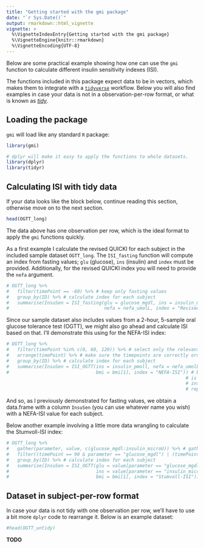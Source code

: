 ```yaml
---
title: "Getting started with the gmi package"
date: "`r Sys.Date()`"
output: rmarkdown::html_vignette
vignette: >
  %\VignetteIndexEntry{Getting started with the gmi package}
  %\VignetteEngine{knitr::rmarkdown}
  %\VignetteEncoding{UTF-8}
---
```


Below are some practical example showing how one can use the `gmi` function to
calculate different insulin sensitivity indexes (ISI).

The functions included in this package expect data to be in vectors, which makes 
them to integrate with a [`tidyverse`](http://tidyverse.org/) workflow. Below you will also find examples
in case your data is not in a observation-per-row format, or what is known as [*tidy*](http://vita.had.co.nz/papers/tidy-data.html).


## Loading the package

`gmi` will load like any standard `R` package:

```r
library(gmi)

# dplyr will make it easy to apply the functions to whole datasets.
library(dplyr)
library(tidyr)
```



## Calculating ISI with tidy data

If your data looks like the block below, continue reading this section, otherwise move on
to the next section.

```r
head(OGTT_long)
```

The data above has one observation per row, which is the ideal format to apply the `gmi` functions quickly.

As a first example I calculate the revised QUICKI for each subject in the included sample dataset `OGTT_long`. The `ISI_fasting` function will compute an index from fasting values; `glu` (glucose), `ins` (insulin) and `index` must be provided. Additionally, for the revised QUICKI index you will need to provide the `nefa` argument.

```r
# OGTT_long %>%
#   filter(timePoint == -60) %>% # keep only fasting values
#   group_by(ID) %>% # calculate index for each subject
#   summarise(InsuSen = ISI_fasting(glu = glucose_mgdl, ins = insulin_microU, 
#                                   nefa = nefa_umolL, index = "Revised QUICKI"))
```

Since our sample dataset also includes values from a 2-hour, 5-sample oral glucose tolerance test (OGTT), we might also go ahead and calculate ISI based on that. I'll demonstrate this using for the NEFA-ISI index:

```r
# OGTT_long %>%
#   filter(timePoint %in% c(0, 60, 120)) %>% # select only the relevant timepoints
#   arrange(timePoint) %>% # make sure the timepoints are correctly ordered
#   group_by(ID) %>% # calculate index for each subject
#   summarise(InsuSen = ISI_OGTT(ins = insulin_pmoll, nefa = nefa_umolL, 
#                                bmi = bmi[1], index = "NEFA-ISI")) # bmi[1] ensures only one value 
                                                                  # is passed on to the function, 
                                                                  # instead of a vector of 
                                                                  # repeating values.
```

And so, as I previously demonstrated for fasting values, we obtain a data.frame with a column `InsuSen` (you can use whatever name you wish) with a NEFA-ISI value for each subject.

Below another example involving a little more data wrangling to calculate the Stumvoll-ISI index:

```r
# OGTT_long %>%
#   gather(parameter, value, c(glucose_mgdl:insulin_microU)) %>% # gather all the columns into a single one
#   filter((timePoint == 90 & parameter == "glucose_mgdl") | (timePoint == 120 & parameter == "insulin_microU")) %>% # select only the relevant timepoints
#   group_by(ID) %>% # calculate index for each subject
#   summarise(InsuSen = ISI_OGTT(glu = value[parameter == "glucose_mgdl"],
#                                ins = value[parameter == "insulin_microU"], 
#                                bmi = bmi[1], index = "Stumvoll-ISI"))
```



## Dataset in subject-per-row format

In case your data is not tidy with one observation per row, we'll have to use a bit more `dplyr` code to rearrange it. Below is an example dataset:

```r
#head(OGTT_untidy)
```

**TODO**
